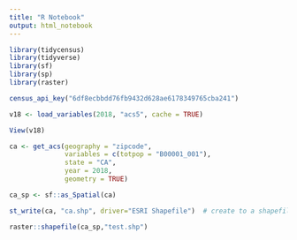 ---
title: "R Notebook"
output: html_notebook
---

```{r}
library(tidycensus)
library(tidyverse)
library(sf)
library(sp)
library(raster)

census_api_key("6df8ecbbdd76fb9432d628ae6178349765cba241")

v18 <- load_variables(2018, "acs5", cache = TRUE)

View(v18)

ca <- get_acs(geography = "zipcode",
              variables = c(totpop = "B00001_001"),
              state = "CA",
              year = 2018,
              geometry = TRUE)

ca_sp <- sf::as_Spatial(ca)

st_write(ca, "ca.shp", driver="ESRI Shapefile")  # create to a shapefile

raster::shapefile(ca_sp,"test.shp")
```
